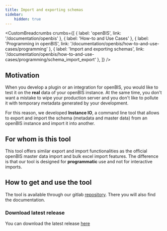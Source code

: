 ---
title: Import and exporting schemas
sidebar:
    hidden: true
---


<CustomBreadcrumbs
  crumbs={[
    { label: 'openBIS', link: '/documentation/openbis' },
    { label: 'How-to and Use Cases' },
    { label: 'Programming in openBIS', link: '/documentation/openbis/how-to-and-use-cases/programming' },
    { label: 'Import and exporting schemas', link: '/documentation/openbis/how-to-and-use-cases/programming/schema_import_export' },
  ]}
/>


## Motivation

When you develop a plugin or an integration for openBIS, you would like to test it on the **real** data of your openBIS instance. At the same time, you don't want a mistake to wipe your production server and you don't like to pollute it with temporary metadata generated by your development.

For this reason, we developed **Instance IO**, a command line tool that allows to export and import the schema (metadata and master data) from an openBIS instance and import it into another. 

## For whom is this tool

This tool offers similar export and import functionalities as the official openBIS master data import and bulk excel import features. The difference is that our tool is designed for **programmatic** use and not for interactive imports.

## How to get and use the tool

The tool is available through our gitlab [repository](https://gitlab.empa.ch/openbis-tools/instance-io). There you will also find the documentation.

### Download latest release

You can download the latest release [here](https://gitlab.empa.ch/openbis-tools/instance-io/-/package_files/771/download)
